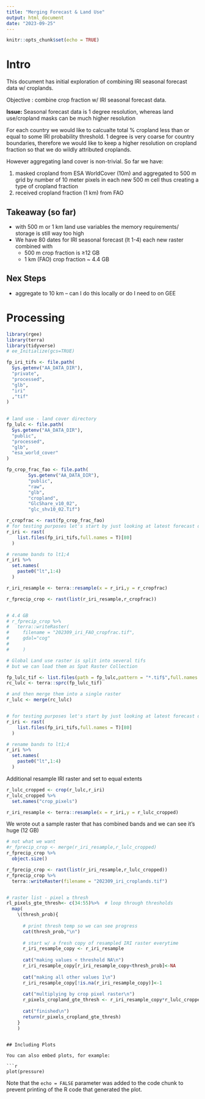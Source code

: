 ```yaml
---
title: "Merging Forecast & Land Use"
output: html_document
date: "2023-09-25"
---
```


```r
knitr::opts_chunk$set(echo = TRUE)
```

# Intro

This document has initial exploration of combining IRI seasonal forecast data w/ croplands. 

Objective : combine crop fraction w/ IRI seasonal forecast data.

**Issue:** Seasonal forecast data is 1 degree resolution, whereas land use/cropland masks can be much higher resolution

For each country we would like to calcualte total % cropland less than or equal to some IRI probability threshold. 1 degree is very coarse for country boundaries, therefore we would like to keep a higher resolution on cropland fraction so that we do wildly attributed croplands.

However aggregating land cover is non-trivial. So far we have:

1. masked cropland from ESA WorldCover (10m) and aggregated to 500 m grid by number of 10 meter pixels in each new 500 m cell thus creating a type of cropland fraction
2. received cropland fraction (1 km) from FAO

## Takeaway (so far)

- with 500 m or 1 km land use variables the memory requirements/ storage is still way too high
- We have 80 dates for IRI seasonal forecast (lt 1-4) each new raster combined with 
  + 500 m crop fraction is ≥12 GB
  + 1 km (FAO) crop fraction ~ 4.4 GB
  
## Nex Steps

- aggregate to 10 km -- can I do this locally or do I need to on GEE
  


# Processing
```r
library(rgee)
library(terra)
library(tidyverse)
# ee_Initialize(gcs=TRUE)

fp_iri_tifs <- file.path(
  Sys.getenv("AA_DATA_DIR"),
  "private",
  "processed",
  "glb",
  "iri"
  ,"tif"
) 
  

# land use - land cover directory
fp_lulc <- file.path(
  Sys.getenv("AA_DATA_DIR"),
  "public",
  "processed",
  "glb",
  "esa_world_cover"
)

fp_crop_frac_fao <- file.path(
        Sys.getenv("AA_DATA_DIR"),
        "public",
        "raw",
        "glb",
        "cropland",
        "GlcShare_v10_02",
        "glc_shv10_02.Tif")
```

```r
r_cropfrac <- rast(fp_crop_frac_fao)
# for testing purposes let's start by just looking at latest forecast data
r_iri <- rast(
    list.files(fp_iri_tifs,full.names = T)[80]
  )

# rename bands to lt1;4
r_iri %>% 
  set.names(
    paste0("lt",1:4)
  )

r_iri_resample <- terra::resample(x = r_iri,y = r_cropfrac)

r_fprecip_crop <- rast(list(r_iri_resample,r_cropfrac))


# 4.4 GB
# r_fprecip_crop %>% 
#   terra::writeRaster(
#     filename = "202309_iri_FAO_cropfrac.tif",
#     gdal="cog"
#     
#     )

```



```r

# Global Land use raster is split into several tifs
# but we can load them as Spat Raster Collection

fp_lulc_tif <- list.files(path = fp_lulc,pattern = "*.tif$",full.names = T)
rc_lulc <- terra::sprc(fp_lulc_tif)

# and then merge them into a single raster
r_lulc <- merge(rc_lulc)


# for testing purposes let's start by just looking at latest forecast data
r_iri <- rast(
    list.files(fp_iri_tifs,full.names = T)[80]
  )

# rename bands to lt1;4
r_iri %>% 
  set.names(
    paste0("lt",1:4)
  )


```


Additional resample IRI raster and set to equal extents
```r
r_lulc_cropped <- crop(r_lulc,r_iri)
r_lulc_cropped %>% 
  set.names("crop_pixels")

r_iri_resample <- terra::resample(x = r_iri,y = r_lulc_cropped)
```

We wrote out a sample raster that has combined bands and we can see it's huge (12 GB)
```r
# not what we want
#r_fprecip_crop <- merge(r_iri_resample,r_lulc_cropped)
r_fprecip_crop %>% 
  object.size()

r_fprecip_crop <- rast(list(r_iri_resample,r_lulc_cropped))
r_fprecip_crop %>% 
  terra::writeRaster(filename = "202309_iri_croplands.tif")
```

```r
```

```r
# raster list - pixel ≥ thresh
rl_pixels_gte_thresh<- c(34:55)%>%  # loop through thresholds
  map(
    \(thresh_prob){
      
      # print thresh temp so we can see progress
      cat(thresh_prob,"\n")
      
      # start w/ a fresh copy of resampled IRI raster everytime
      r_iri_resample_copy <- r_iri_resample
      
      cat("making values < threshold NA\n")
      r_iri_resample_copy[r_iri_resample_copy<thresh_prob]<-NA
      
      cat("making all other values 1\n")
      r_iri_resample_copy[!is.na(r_iri_resample_copy)]<-1
      
      cat("multiplying by crop pixel raster\n")
      r_pixels_cropland_gte_thresh <- r_iri_resample_copy*r_lulc_cropped
      
      cat("finished\n")
      return(r_pixels_cropland_gte_thresh)
    }
    )
```
```

## Including Plots

You can also embed plots, for example:

```r
plot(pressure)
```

Note that the `echo = FALSE` parameter was added to the code chunk to prevent printing of the R code that generated the plot.
